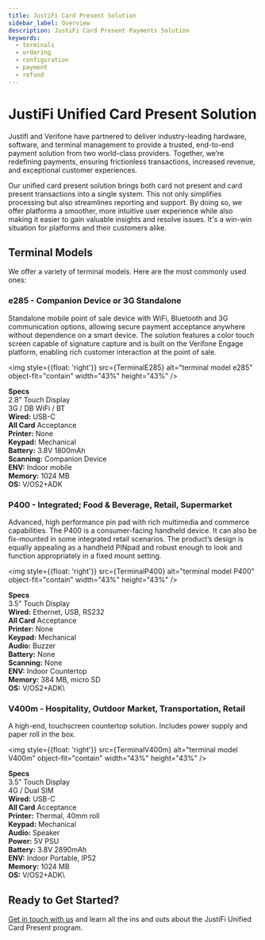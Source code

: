 ```yaml
---
title: JustiFi Card Present Solution
sidebar_label: Overview
description: JustiFi Card Present Payments Solution
keywords:
  - terminals
  - ordering
  - configuration
  - payment
  - refund
---
```




# JustiFi Unified Card Present Solution

Justifi and Verifone have partnered to deliver industry-leading hardware, software, 
and terminal management to provide a trusted, end-to-end payment solution from two world-class providers.
Together, we’re redefining payments, ensuring frictionless transactions, increased revenue, 
and exceptional customer experiences.

Our unified card present solution brings both card not present and card present transactions 
into a single system. This not only simplifies processing but also streamlines reporting and support. 
By doing so, we offer platforms a smoother, more intuitive user experience while also making 
it easier to gain valuable insights and resolve issues. 
It's a win-win situation for platforms and their customers alike.

## Terminal Models
We offer a variety of terminal models. Here are the most commonly used ones:

### e285 - Companion Device or 3G Standalone 
Standalone mobile point of sale device with WiFi, Bluetooth and 3G communication options, 
allowing secure payment acceptance anywhere without dependence on a smart device. 
The solution features a color touch screen capable of signature capture and is built on the Verifone Engage platform,
enabling rich customer interaction at the point of sale.

<img style={{float: 'right'}}
  src={TerminalE285}
  alt="terminal model e285"
  object-fit="contain"
  width="43%"
  height="43%"
/>

**Specs**\
2.8” Touch Display\
3G / DB WiFi / BT\
**Wired:** USB-C\
**All Card** Acceptance\
**Printer:** None\
**Keypad:** Mechanical\
**Battery:** 3.8V 1800mAh\
**Scanning:** Companion Device\
**ENV:** Indoor mobile\
**Memory:** 1024 MB\
**OS:** V/OS2+ADK


### P400 - Integrated; Food & Beverage, Retail, Supermarket
Advanced, high performance pin pad with rich multimedia and commerce capabilities. 
The P400 is a consumer-facing handheld device. It can also be fix-mounted in some 
integrated retail scenarios. The product’s design is equally appealing as a handheld 
PINpad and robust enough to look and function appropriately in a fixed mount setting.	

<img style={{float: 'right'}}
  src={TerminalP400}
  alt="terminal model P400"
  object-fit="contain"
  width="43%"
  height="43%"
/>

**Specs**\
3.5” Touch Display\
**Wired:** Ethernet, USB, RS232\
**All Card** Acceptance\
**Printer:** None\
**Keypad:** Mechanical\
**Audio:** Buzzer\
**Battery:** None\
**Scanning:** None\
**ENV:** Indoor Countertop\
**Memory:** 384 MB, micro SD\
**OS:** V/OS2+ADK\


### V400m - Hospitality, Outdoor Market, Transportation, Retail
A high-end, touchscreen countertop solution. Includes power supply and paper roll in the box.

<img style={{float: 'right'}}
  src={TerminalV400m}
  alt="terminal model V400m"
  object-fit="contain"
  width="43%"
  height="43%"
/>

**Specs**\
3.5” Touch Display\
4G / Dual SIM\
**Wired:** USB-C\
**All Card** Acceptance\
**Printer:** Thermal, 40mm roll\
**Keypad:** Mechanical\
**Audio:** Speaker\
**Power:** 5V PSU\
**Battery:** 3.8V 2890mAh\
**ENV:** Indoor Portable, IP52\
**Memory:** 1024 MB\
**OS:** V/OS2+ADK\

## Ready to Get Started?
[Get in touch with us](https://docs.justifi.tech/contact) and learn all the ins and outs about the JustiFi Unified Card Present program.

<!--
## Having trouble with your device?
Check the following if your device isn't working as expected:

Please reach out to [JustiFi Customer Success](mailto:platform_success@justifi.tech)
-->


